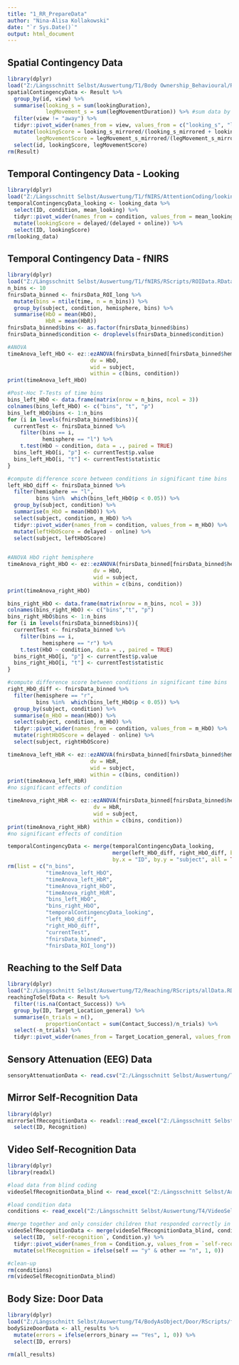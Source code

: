 ```yaml
---
title: "1_RR_PrepareData"
author: "Nina-Alisa Kollakowski"
date: "`r Sys.Date()`"
output: html_document
---
```

## Spatial Contingency Data

```r
library(dplyr)
load("Z:/Längsschnitt Selbst/Auswertung/T1/Body Ownership_Behavioural/RScripts/allData.RData")
spatialContingencyData <- Result %>%
  group_by(id, view) %>%
  summarise(looking_s = sum(lookingDuration),
            legMovement_s = sum(legMovementDuration)) %>% #sum data by condition
  filter(view != "away") %>%
  tidyr::pivot_wider(names_from = view, values_from = c("looking_s", "legMovement_s")) %>%
  mutate(lookingScore = looking_s_mirrored/(looking_s_mirrored + looking_s_ego),
         legMovementScore = legMovement_s_mirrored/(legMovement_s_mirrored + legMovement_s_ego)) %>% #create contingency preference scores
  select(id, lookingScore, legMovementScore)
rm(Result)
```
## Temporal Contingency Data - Looking

```r
library(dplyr)
load("Z:/Längsschnitt Selbst/Auswertung/T1/fNIRS/AttentionCoding/lookingData.RData")
temporalContingencyData_looking <- looking_data %>%
  select(ID, condition, mean_looking) %>%
  tidyr::pivot_wider(names_from = condition, values_from = mean_looking) %>% #create contingency preference score
  mutate(lookingScore = delayed/(delayed + online)) %>%
  select(ID, lookingScore)
rm(looking_data)
```

## Temporal Contingency Data - fNIRS
```r
library(dplyr)
load("Z:/Längsschnitt Selbst/Auswertung/T1/fNIRS/RScripts/ROIData.RData")
n_bins <- 10
fnirsData_binned <- fnirsData_ROI_long %>%
  mutate(bins = ntile(time, n = n_bins)) %>%
  group_by(subject, condition, hemisphere, bins) %>%
  summarise(HbO = mean(HbO),
            HbR = mean(HbR))
fnirsData_binned$bins <- as.factor(fnirsData_binned$bins)
fnirsData_binned$condition <- droplevels(fnirsData_binned$condition)
```

```r
#ANOVA
timeAnova_left_HbO <- ez::ezANOVA(fnirsData_binned[fnirsData_binned$hemisphere == "l",],
                          dv = HbO,
                          wid = subject,
                          within = c(bins, condition))
print(timeAnova_left_HbO)

#Post-Hoc T-Tests of time bins
bins_left_HbO <- data.frame(matrix(nrow = n_bins, ncol = 3))
colnames(bins_left_HbO) <- c("bins", "t", "p")
bins_left_HbO$bins <- 1:n_bins
for (i in levels(fnirsData_binned$bins)){
  currentTest <- fnirsData_binned %>%
    filter(bins == i,
           hemisphere == "l") %>%
    t.test(HbO ~ condition, data = ., paired = TRUE)
  bins_left_HbO[i, "p"] <- currentTest$p.value
  bins_left_HbO[i, "t"] <- currentTest$statistic
}

#compute difference score between conditions in significant time bins
left_HbO_diff <- fnirsData_binned %>%
  filter(hemisphere == "l",
         bins %in%  which(bins_left_HbO$p < 0.05)) %>%
  group_by(subject, condition) %>%
  summarise(m_HbO = mean(HbO)) %>%
  select(subject, condition, m_HbO) %>%
  tidyr::pivot_wider(names_from = condition, values_from = m_HbO) %>%
  mutate(leftHbOScore = delayed - online) %>%
  select(subject, leftHbOScore)
  
```

```r
#ANOVA HbO right hemisphere
timeAnova_right_HbO <- ez::ezANOVA(fnirsData_binned[fnirsData_binned$hemisphere == "r",],
                           dv = HbO,
                           wid = subject,
                           within = c(bins, condition))
print(timeAnova_right_HbO)

bins_right_HbO <- data.frame(matrix(nrow = n_bins, ncol = 3))
colnames(bins_right_HbO) <- c("bins","t", "p")
bins_right_HbO$bins <- 1:n_bins
for (i in levels(fnirsData_binned$bins)){
  currentTest <- fnirsData_binned %>%
    filter(bins == i,
           hemisphere == "r") %>%
    t.test(HbO ~ condition, data = ., paired = TRUE)
  bins_right_HbO[i, "p"] <- currentTest$p.value
  bins_right_HbO[i, "t"] <- currentTest$statistic
}

#compute difference score between conditions in significant time bins
right_HbO_diff <- fnirsData_binned %>%
  filter(hemisphere == "r",
         bins %in%  which(bins_left_HbO$p < 0.05)) %>%
  group_by(subject, condition) %>%
  summarise(m_HbO = mean(HbO)) %>%
  select(subject, condition, m_HbO) %>%
  tidyr::pivot_wider(names_from = condition, values_from = m_HbO) %>%
  mutate(rightHbOScore = delayed - online) %>%
  select(subject, rightHbOScore)

```

```r
timeAnova_left_HbR <- ez::ezANOVA(fnirsData_binned[fnirsData_binned$hemisphere == "l",],
                          dv = HbR,
                          wid = subject,
                          within = c(bins, condition))
print(timeAnova_left_HbR)
#no significant effects of condition
```

```r

timeAnova_right_HbR <- ez::ezANOVA(fnirsData_binned[fnirsData_binned$hemisphere == "r",],
                           dv = HbR,
                           wid = subject,
                           within = c(bins, condition))
print(timeAnova_right_HbR)
#no significant effects of condition
```
```r
temporalContingencyData <- merge(temporalContingencyData_looking, 
                                 merge(left_HbO_diff, right_HbO_diff, by = "subject", all = TRUE),
                                 by.x = "ID", by.y = "subject", all = TRUE)
rm(list = c("n_bins", 
            "timeAnova_left_HbO", 
            "timeAnova_left_HbR", 
            "timeAnova_right_HbO",
            "timeAnova_right_HbR",
            "bins_left_HbO", 
            "bins_right_HbO",
            "temporalContingencyData_looking",
            "left_HbO_diff",
            "right_HbO_diff",
            "currentTest",
            "fnirsData_binned",
            "fnirsData_ROI_long"))
```

## Reaching to the Self Data

```r
library(dplyr)
load("Z:/Längsschnitt Selbst/Auswertung/T2/Reaching/RScripts/allData.RData")
reachingToSelfData <- Result %>%
  filter(!is.na(Contact_Success)) %>%
  group_by(ID, Target_Location_general) %>%
  summarise(n_trials = n(),
            proportionContact = sum(Contact_Success)/n_trials) %>%
  select(-n_trials) %>%
  tidyr::pivot_wider(names_from = Target_Location_general, values_from = proportionContact)
```

## Sensory Attenuation (EEG) Data
```r
sensoryAttenuationData <- read.csv("Z:/Längsschnitt Selbst/Auswertung/T2/EEG/Preprocessing_HAPPE/Trigger_SoundOnsetOhneAffe/ClusterBasedPermutationAnalysis_Fieldtrip/Significant_Clusters_ERP/meanClusterDifferences.csv")
```

## Mirror Self-Recognition Data
```r
library(dplyr)
mirrorSelfRecognitionData <- readxl::read_excel("Z:/Längsschnitt Selbst/Auswertung/T4/MirrorSelfRecognition/Hauptkodierung_LinaMöllen/Coding_MSR_T4_Lina_final.xlsx") %>%
  select(ID, Recognition)
```

## Video Self-Recognition Data
```r
library(dplyr)
library(readxl)

#load data from blind coding
videoSelfRecognitionData_blind <- read_excel("Z:/Längsschnitt Selbst/Auswertung/T4/VideoSelfRecognition/Coding_ExcelFiles/Hauptkodierung_AshleyChay/T4_SelfRecognition_Ashley_final.xlsx")

#load condition data
conditions <- read_excel("Z:/Längsschnitt Selbst/Auswertung/T4/VideoSelfRecognition/T4_SelfRecognition_Conditions.xlsx")

#merge together and only consider children that responded correctly in both conditions as recognizer
videoSelfRecognitionData <- merge(videoSelfRecognitionData_blind, conditions, by.x = c("ID", "Condition"), by.y = c("ID", "Video")) %>%
  select(ID, `self-recognition`, Condition.y) %>%
  tidyr::pivot_wider(names_from = Condition.y, values_from = `self-recognition`) %>%
  mutate(selfRecognition = ifelse(self == "y" & other == "n", 1, 0))

#clean-up
rm(conditions)
rm(videoSelfRecognitionData_blind)
```

## Body Size: Door Data
```r
library(dplyr)
load("Z:/Längsschnitt Selbst/Auswertung/T4/BodyAsObject/Door/RScripts/final_data_BodyAsObject_Door.RData")
bodySizeDoorData <- all_results %>%
  mutate(errors = ifelse(errors_binary == "Yes", 1, 0)) %>%
  select(ID, errors)

rm(all_results)
```

